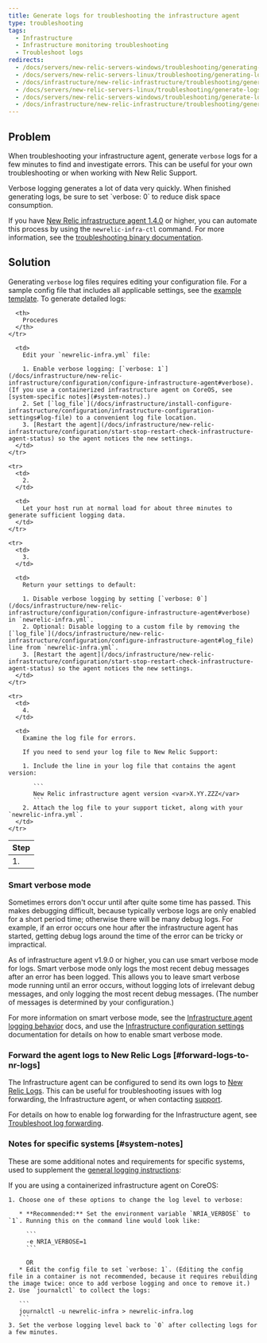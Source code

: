 ```yaml
---
title: Generate logs for troubleshooting the infrastructure agent
type: troubleshooting
tags:
  - Infrastructure
  - Infrastructure monitoring troubleshooting
  - Troubleshoot logs
redirects:
  - /docs/servers/new-relic-servers-windows/troubleshooting/generating-logs-troubleshooting-servers-windows
  - /docs/servers/new-relic-servers-linux/troubleshooting/generating-logs-troubleshooting-servers-linux
  - /docs/infrastructure/new-relic-infrastructure/troubleshooting/generating-logs-troubleshooting-infrastructure
  - /docs/servers/new-relic-servers-linux/troubleshooting/generate-logs-troubleshooting-servers-linux
  - /docs/servers/new-relic-servers-windows/troubleshooting/generate-logs-troubleshooting-servers-windows
  - /docs/infrastructure/new-relic-infrastructure/troubleshooting/generate-logs-troubleshooting-infrastructure
---
```


## Problem

When troubleshooting your infrastructure agent, generate `verbose` logs for a few minutes to find and investigate errors. This can be useful for your own troubleshooting or when working with New Relic Support.

<Callout variant="important">
  Verbose logging generates a lot of data very quickly. When finished generating logs, be sure to set `verbose: 0` to reduce disk space consumption.
</Callout>

If you have [New Relic infrastructure agent 1.4.0](/docs/release-notes/infrastructure-release-notes/infrastructure-agent-release-notes/new-relic-infrastructure-agent-140) or higher, you can automate this process by using the `newrelic-infra-ctl` command. For more information, see the [troubleshooting binary documentation](/docs/infrastructure/install-configure-manage-infrastructure/manage-your-agent/troubleshoot-running-agent).

## Solution

Generating `verbose` log files requires editing your configuration file. For a sample config file that includes all applicable settings, see the [example template](/docs/infrastructure/new-relic-infrastructure/configuration/infrastructure-config-file-template-newrelic-infrayml). To generate detailed logs:

<table>
  <thead>
    <tr>
      <th>
        Step
      </th>

      <th>
        Procedures
      </th>
    </tr>
  </thead>

  <tbody>
    <tr>
      <td>
        1.
      </td>

      <td>
        Edit your `newrelic-infra.yml` file:

        1. Enable verbose logging: [`verbose: 1`](/docs/infrastructure/new-relic-infrastructure/configuration/configure-infrastructure-agent#verbose). (If you use a containerized infrastructure agent on CoreOS, see [system-specific notes](#system-notes).)
        2. Set [`log_file`](/docs/infrastructure/install-configure-infrastructure/configuration/infrastructure-configuration-settings#log-file) to a convenient log file location.
        3. [Restart the agent](/docs/infrastructure/new-relic-infrastructure/configuration/start-stop-restart-check-infrastructure-agent-status) so the agent notices the new settings.
      </td>
    </tr>

    <tr>
      <td>
        2.
      </td>

      <td>
        Let your host run at normal load for about three minutes to generate sufficient logging data.
      </td>
    </tr>

    <tr>
      <td>
        3.
      </td>

      <td>
        Return your settings to default:

        1. Disable verbose logging by setting [`verbose: 0`](/docs/infrastructure/new-relic-infrastructure/configuration/configure-infrastructure-agent#verbose) in `newrelic-infra.yml`.
        2. Optional: Disable logging to a custom file by removing the [`log_file`](/docs/infrastructure/new-relic-infrastructure/configuration/configure-infrastructure-agent#log_file) line from `newrelic-infra.yml`.
        3. [Restart the agent](/docs/infrastructure/new-relic-infrastructure/configuration/start-stop-restart-check-infrastructure-agent-status) so the agent notices the new settings.
      </td>
    </tr>

    <tr>
      <td>
        4.
      </td>

      <td>
        Examine the log file for errors.

        If you need to send your log file to New Relic Support:

        1. Include the line in your log file that contains the agent version:

           ```
           New Relic infrastructure agent version <var>X.YY.ZZZ</var>
           ```
        2. Attach the log file to your support ticket, along with your `newrelic-infra.yml`.
      </td>
    </tr>
  </tbody>
</table>

### Smart verbose mode

Sometimes errors don't occur until after quite some time has passed. This makes debugging difficult, because typically verbose logs are only enabled for a short period time; otherwise there will be many debug logs. For example, if an error occurs one hour after the infrastructure agent has started, getting debug logs around the time of the error can be tricky or impractical.

As of infrastructure agent v1.9.0 or higher, you can use smart verbose mode for logs. Smart verbose mode only logs the most recent debug messages after an error has been logged. This allows you to leave smart verbose mode running until an error occurs, without logging lots of irrelevant debug messages, and only logging the most recent debug messages. (The number of messages is determined by your configuration.)

For more information on smart verbose mode, see the [Infrastructure agent logging behavior](https://docs.newrelic.com/docs/infrastructure/infrastructure-troubleshooting/troubleshoot-logs/infrastructure-agent-logging-behavior#smart-verbose-mode) docs, and use the [Infrastructure configuration settings](https://docs.newrelic.com/docs/infrastructure/install-configure-manage-infrastructure/configuration/infrastructure-configuration-settings#verbose) documentation for details on how to enable smart verbose mode.

### Forward the agent logs to New Relic Logs [#forward-logs-to-nr-logs]

The Infrastructure agent can be configured to send its own logs to [New Relic Logs](https://docs.newrelic.com/docs/logs/new-relic-logs/get-started/introduction-new-relic-logs). This can be useful for troubleshooting issues with log forwarding, the Infrastructure agent, or when contacting [support](https://support.newrelic.com/ "Link opens in a new window.").

For details on how to enable log forwarding for the Infrastructure agent, see [Troubleshoot log forwarding](/docs/logs/enable-new-relic-logs/1-enable-logs/forward-your-logs-using-new-relic-infrastructure#troubleshoot).

### Notes for specific systems [#system-notes]

These are some additional notes and requirements for specific systems, used to supplement the [general logging instructions](#verbose):

<CollapserGroup>
  <Collapser
    id="coreos"
    title="Containerized agent on CoreOS"
  >
    If you are using a containerized infrastructure agent on CoreOS:

    1. Choose one of these options to change the log level to verbose:

       * **Recommended:** Set the environment variable `NRIA_VERBOSE` to `1`. Running this on the command line would look like:

         ```
         -e NRIA_VERBOSE=1
         ```

         OR
       * Edit the config file to set `verbose: 1`. (Editing the config file in a container is not recommended, because it requires rebuilding the image twice: once to add verbose logging and once to remove it.)
    2. Use `journalctl` to collect the logs:

       ```
       journalctl -u newrelic-infra > newrelic-infra.log
       ```
    3. Set the verbose logging level back to `0` after collecting logs for a few minutes.
  </Collapser>
</CollapserGroup>
